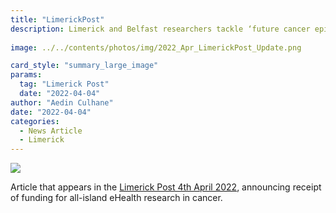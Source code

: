 ```yaml
---
title: "LimerickPost"
description: Limerick and Belfast researchers tackle ‘future cancer epidemic’ from the Limerick Post  
 
image: ../../contents/photos/img/2022_Apr_LimerickPost_Update.png

card_style: "summary_large_image"
params:
  tag: "Limerick Post"
  date: "2022-04-04"
author: "Aedin Culhane"
date: "2022-04-04"
categories:
  - News Article
  - Limerick
---
```


![](/contents/photos/img/2022_Apr_LimerickPost_Update.png)

Article that appears in the [Limerick Post 4th April 2022](https://www.limerickpost.ie/2022/04/04/limerick-and-belfast-researchers-tackle-future-cancer-epidemic/), announcing receipt of funding for all-island eHealth research in cancer.
